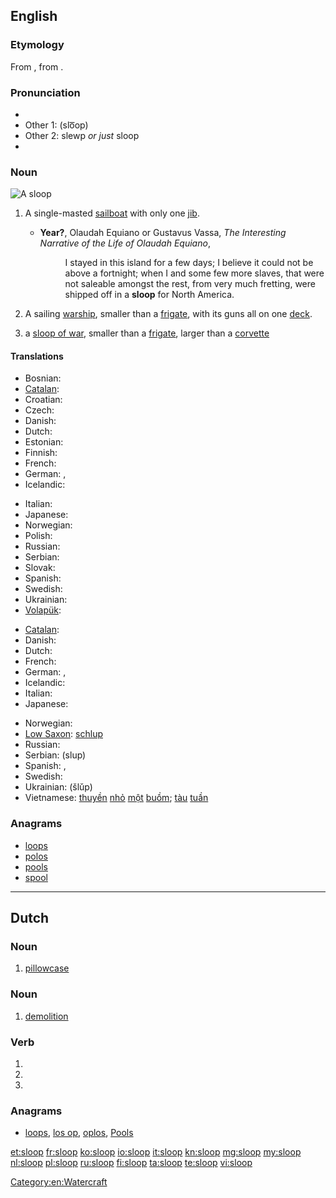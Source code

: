 ==English==
{{wikipedia}}

===Etymology===
From {{etyl|nl}} {{term|sloep||lang=nl}}, from {{etyl|dum}} {{term|slœpen||lang=dum|to glide}}.

===Pronunciation===
* {{IPA|/slup/}}
* Other 1: (slo͞op)
* Other 2: slewp ''or just'' sloop
* {{rhymes|uːp}}

===Noun===
[[Image:Sloop (PSF).png|thumb|A sloop]]
{{en-noun}}

# {{nautical}} A single-masted [[sailboat]] with only one [[jib]].
#* '''Year?''', Olaudah Equiano or Gustavus Vassa, ''The Interesting Narrative of the Life of Olaudah Equiano'',
#*: I stayed in this island for a few days; I believe it could not be above a fortnight; when I and some few more slaves, that were not saleable amongst the rest, from very much fretting, were shipped off in a '''sloop''' for North America.
# {{military}} A sailing [[warship]], smaller than a [[frigate]], with its guns all on one [[deck]].
# a [[sloop of war]], smaller than a [[frigate]], larger than a [[corvette]]

====Translations====
{{trans-top|single-masted sailboat}}
* Bosnian: {{t-|bs|slup|m}}
* [[Catalan]]: {{t-|ca|sloop|m}}
* Croatian: {{t-|hr|slup|m}}
* Czech: {{t|cs|šalupa|f}}
* Danish: {{t-|da|slup}}
* Dutch: {{t+|nl|sloep}}
* Estonian: {{t|et|luup}}
* Finnish: {{t-|fi|sluuppi}}
* French: {{t+|fr|sloop|m}}
* German: {{t|de|Slup|f}}, {{t|de|Schaluppe|f}}
* Icelandic: {{t|is|slúppa}}
{{trans-mid}}
* Italian: {{t+|it|sloop|m}}
* Japanese: {{t|ja|スループ|tr=surūpu}}
* Norwegian: {{t-|no|slupp}}
* Polish: {{t+|pl|slup|m}}
* Russian: {{t|ru|шлюп|m|tr=šljup}}
* Serbian: {{t|sr|слуп|m|sc=Cyrl}}
* Slovak: {{t|sk|šalupa|f}}
* Spanish: {{t|es|balandra|f}}
* Swedish: {{t-|sv|slup}}
* Ukrainian: {{t|uk|шлюп|m|xs=Ukrainian}}
* [[Volapük]]: {{t|vo|jalup}}
{{trans-bottom}}

{{checktrans-top|}}
* [[Catalan]]: {{t|ca|balandra|f}}
* Danish: {{t-|da|slup}}
* Dutch: {{t+|nl|sloep}}
* French: {{t+|fr|sloop|m}}
* German: {{t-|de|Schaluppe|f}}, {{t|de|Slup|f}}
* Icelandic: {{t|is|slúppa}}
* Italian: {{t+|it|corvetta|f}}
* Japanese: {{t|ja|スループ|tr=surūpu}}
{{trans-mid}}
* Norwegian: {{t-|no|slupp}}
* [[Low Saxon]]: [[schlup]]
* Russian: {{t|ru|шлюп|m}}
* Serbian: {{t|sr|слуп|m|sc=Cyrl}} (slup)
* Spanish: {{t|es|balandra|f}}, {{t+|es|chalupa|f}}
* Swedish: {{t-|sv|slup}}
* Ukrainian: {{t|uk|шлюп|m|xs=Ukrainian}} (šlǔp)
* Vietnamese: [[thuyền]] [[nhỏ]] [[một]] [[buồm]]; [[tàu]] [[tuần]] {{t+|vi|tra|xs=Vietnamese}}
{{trans-bottom}}

===Anagrams===
* [[loops#English|loops]] 
* [[polos#English|polos]]
* [[pools#English|pools]]
* [[spool#English|spool]]

[[Category:en:Watercraft]]

----

==Dutch==

===Noun===
{{nl-noun|g=c|slopen|sloopje}}

# [[pillowcase]]

===Noun===
{{nl-noun|g=m|-|-}}

# [[demolition]]

===Verb===
{{head|nl}}

# {{nl-verb-form|n=sg|t=past|m=ind|sluipen}}
# {{nl-verb-form|p=1|n=sg|t=pres|m=ind|slopen}}
# {{nl-verb-form|m=imp|slopen}}

===Anagrams===
* [[loops#Dutch|loops]], [[los op#Dutch|los op]], [[oplos#Dutch|oplos]], [[Pools#Dutch|Pools]]

[[et:sloop]]
[[fr:sloop]]
[[ko:sloop]]
[[io:sloop]]
[[it:sloop]]
[[kn:sloop]]
[[mg:sloop]]
[[my:sloop]]
[[nl:sloop]]
[[pl:sloop]]
[[ru:sloop]]
[[fi:sloop]]
[[ta:sloop]]
[[te:sloop]]
[[vi:sloop]]